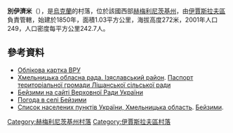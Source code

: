 {{coord|49|58|43|N|26|54|54|E|scale:100000|display=inline}}

'''別伊濟米'''（{{lang-uk|Бейзими}}），是[[烏克蘭|烏克蘭]]的村落，位於該國西部[[赫梅利尼茨基州|赫梅利尼茨基州]]，由[[伊賈斯拉夫區|伊賈斯拉夫區]]負責管轄，始建於1850年，面積1.03平方公里，海拔高度272米，2001年人口249，人口密度每平方公里242.7人。

==參考資料==
* [http://w1.c1.rada.gov.ua/pls/z7502/A005?rdat1=23.03.2011&rf7571=35973 Облікова картка ВРУ]{{dead link|date=2017年11月 |bot=InternetArchiveBot |fix-attempted=yes }}
* [https://web.archive.org/web/20160306105422/http://oblrada.km.ua/district/show/15 Хмельницька обласна рада. Ізяславський район]. [https://web.archive.org/web/20160305071412/http://oblrada.km.ua/userfiles/%D0%9F%D0%B0%D1%81%D0%BF%D0%BE%D1%80%D1%82%20%D0%9B%D1%96%D1%89%D0%B0%D0%BD%D0%B8_2011.doc Паспорт територіальної громади Ліщанської сільської ради]
* [http://w1.c1.rada.gov.ua/pls/z7502/A005?rdat1=23.03.2011&rf7571=35973 Бейзими на сайті Верховної Ради України]{{dead link|date=2017年11月 |bot=InternetArchiveBot |fix-attempted=yes }}
* [http://weather.in.ua/ua/hmel'nickaja/831 Погода в селі Бейзими]{{Wayback|url=http://weather.in.ua/ua/hmel%27nickaja/831 |date=20111220103625 }}
* [http://maps.vlasenko.net/list/ukraine/hmelnycka/ Список населених пунктів України, Хмельницька область]{{Wayback|url=http://maps.vlasenko.net/list/ukraine/hmelnycka/ |date=20161223192742 }}. [http://maps.vlasenko.net/ua/hmelnycka/izyaslavskyj/bejzymy/ Бейзими]{{Wayback|url=http://maps.vlasenko.net/ua/hmelnycka/izyaslavskyj/bejzymy/ |date=20150407014925 }}.

{{DEFAULTSORT:Бейзими}}
[[Category:赫梅利尼茨基州村落|Category:赫梅利尼茨基州村落]]
[[Category:伊賈斯拉夫區村落|Category:伊賈斯拉夫區村落]]


{{Khmelnytskyi-geo-stub}}